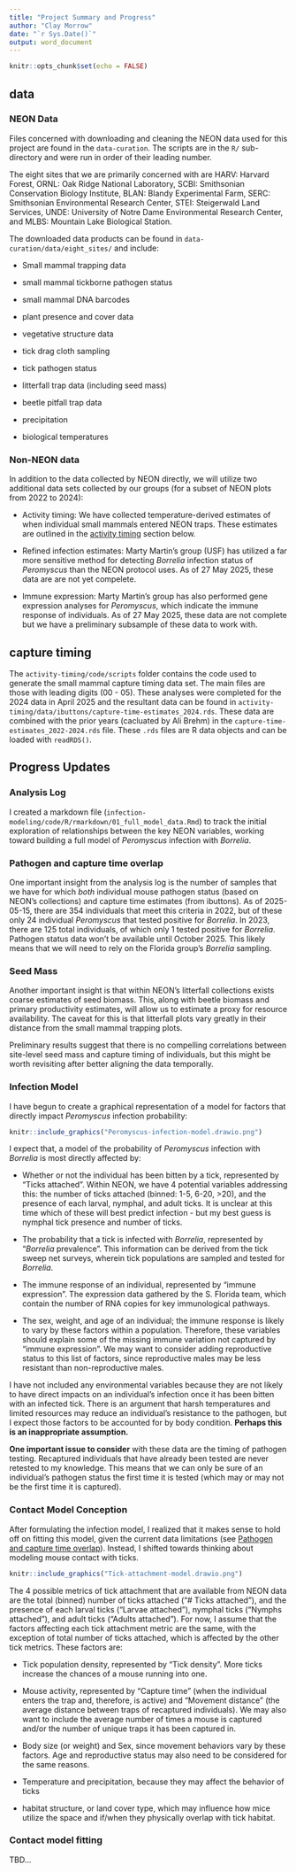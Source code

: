 ```yaml
---
title: "Project Summary and Progress"
author: "Clay Morrow"
date: "`r Sys.Date()`"
output: word_document
---
```


```r
knitr::opts_chunk$set(echo = FALSE)
```

## data

### NEON Data

Files concerned with downloading and cleaning the NEON data used for this 
project are found in the `data-curation`. The scripts are in the `R/` 
sub-directory and were run in order of their leading number. 

The eight sites that we are primarily concerned with are HARV: Harvard Forest, 
ORNL: Oak Ridge National Laboratory, SCBI: Smithsonian Conservation Biology
Institute, BLAN: Blandy Experimental Farm, SERC: Smithsonian Environmental 
Research Center, STEI: Steigerwald Land Services, UNDE: University of Notre 
Dame Environmental Research Center, and MLBS: Mountain Lake Biological Station.

The downloaded data products can be found in `data-curation/data/eight_sites/`
and include:

* Small mammal trapping data

* small mammal tickborne pathogen status

* small mammal DNA barcodes

* plant presence and cover data

* vegetative structure data

* tick drag cloth sampling

* tick pathogen status

* litterfall trap data (including seed mass)

* beetle pitfall trap data

* precipitation

* biological temperatures

### Non-NEON data

In addition to the data collected by NEON directly, we will utilize two 
additional data sets collected by our groups (for a subset of NEON plots
from 2022 to 2024):

* Activity timing: We have collected
temperature-derived estimates of when individual small mammals entered NEON 
traps. These estimates are outlined in the [activity timing](#activity-timing)
section below.

* Refined infection estimates: Marty Martin's group (USF) has utilized a far
more sensitive method for detecting *Borrelia* infection status of *Peromyscus*
than the NEON protocol uses. As of 27 May 2025, these data are are not yet
compelete.

* Immune expression: Marty Martin's group has also performed gene expression
analyses for *Peromyscus*, which indicate the immune response of individuals. 
As of 27 May 2025, these data are not complete but we have a preliminary 
subsample of these data to work with.

## capture timing 

The `activity-timing/code/scripts` folder contains the code used to generate
the small mammal capture timing data set. The main files are those with leading
digits (00 - 05). These analyses were completed for the 2024 data in April 
2025 and the resultant data can be found in 
`activity-timing/data/ibuttons/capture-time-estimates_2024.rds`. These data
are combined with the prior years (cacluated by Ali Brehm) in the
`capture-time-estimates_2022-2024.rds` file. These `.rds` files are R data 
objects and can be loaded with `readRDS()`.

## Progress Updates

### Analysis Log

<!-- TODO: Revise this -->

I created a markdown file 
(`infection-modeling/code/R/rmarkdown/01_full_model_data.Rmd`) to track the 
initial exploration of relationships between the key NEON variables, working
toward building a full model of *Peromyscus* infection with *Borrelia*.

### Pathogen and capture time overlap

One important insight from the analysis log is the number of samples that we
have for which *both* individual mouse pathogen status (based on NEON's 
collections) and capture time estimates (from ibuttons). As of 2025-05-15, 
there are 354 individuals that meet this criteria in 2022, but of these only 24
individual *Peromyscus* that tested positive for *Borrelia*. In 2023, there are
125 total individuals, of which only 1 tested positive for *Borrelia*. Pathogen
status data won't be available until October 2025. This likely means that we
will need to rely on the Florida group's *Borrelia* sampling.

### Seed Mass

Another important insight is that within NEON's litterfall collections
exists coarse estimates of seed biomass. This, along with beetle biomass and 
primary productivity estimates, will allow us to estimate a proxy for resource
availability. The caveat for this is that litterfall plots vary greatly in their
distance from the small mammal trapping plots.

Preliminary results suggest that there is no compelling correlations between
site-level seed mass and capture timing of individuals, but this might be worth
revisiting after better aligning the data temporally.

### Infection Model

I have begun to create a graphical representation of a model for factors that
directly impact *Peromyscus* infection probability:

```r
knitr::include_graphics("Peromyscus-infection-model.drawio.png")
```

I expect that, a model of the probability of *Peromyscus* infection with
*Borrelia* is most directly affected by:

* Whether or not the individual has been bitten by a tick, represented by
"Ticks attached". Within NEON, we have 4 potential variables addressing this:
the number of ticks attached (binned: 1-5, 6-20, >20), and the presence of each
larval, nymphal, and adult ticks. It is unclear at this time which of these will
best predict infection - but my best guess is nymphal tick presence and number
of ticks.

* The probability that a tick is infected with *Borrelia*, represented by 
"*Borrelia* prevalence". This information can be derived from the tick sweep
net surveys, wherein tick populations are sampled and tested for *Borrelia*.

* The immune response of an individual, represented by "immune expression". The
expression data gathered by the S. Florida team, which contain the number of 
RNA copies for key immunological pathways.

* The sex, weight, and age of an individual; the immune response is likely to
vary by these factors within a population. Therefore, these variables should
explain some of the missing immune variation not captured by "immune expression".
We may want to consider adding reproductive status to this list of factors, 
since reproductive males may be less resistant than non-reproductive males.

I have not included any environmental variables because they are not likely to
have direct impacts on an individual's infection once it has been bitten with
an infected tick. There is an argument that harsh temperatures and limited
resources may reduce an individual's resistance to the pathogen, but I expect
those factors to be accounted for by body condition. **Perhaps this is an
inappropriate assumption.**

**One important issue to consider** with these data are the timing of pathogen
testing. Recaptured individuals that have already been tested are never retested
to my knowledge. This means that we can only be sure of an individual's pathogen
status the first time it is tested (which may or may not be the first time it is 
captured).

### Contact Model Conception

After formulating the infection model, I realized that it makes sense to hold
off on fitting this model, given the current data limitations (see 
[Pathogen and capture time overlap](#Pathogen-and-capture-time-overlap)).
Instead, I shifted towards thinking about modeling mouse contact with ticks.

```r
knitr::include_graphics("Tick-attachment-model.drawio.png")
```
The 4 possible metrics of tick attachment that are available from NEON data are
the total (binned) number of ticks attached ("# Ticks attached"), and the
presence of each larval ticks ("Larvae attached"), nymphal ticks ("Nymphs 
attached"), and adult ticks ("Adults attached"). For now, I assume that the 
factors affecting each tick attachment metric are the same, with the exception 
of total number of ticks attached, which is affected by the other tick metrics.
These factors are:

* Tick population density, represented by "Tick density". More ticks increase
the chances of a mouse running into one.

* Mouse activity, represented by "Capture time" (when the individual
enters the trap and, therefore, is active) and "Movement distance" 
(the average distance between traps of recaptured individuals). We may also want
to include the average number of times a mouse is captured and/or the number of
unique traps it has been captured in.

* Body size (or weight) and Sex, since movement behaviors vary by these factors.
Age and reproductive status may also need to be considered for the same reasons.

* Temperature and precipitation, because they may affect the behavior of ticks

* habitat structure, or land cover type, which may influence how mice utilize
the space and if/when they physically overlap with tick habitat.

### Contact model fitting

TBD...